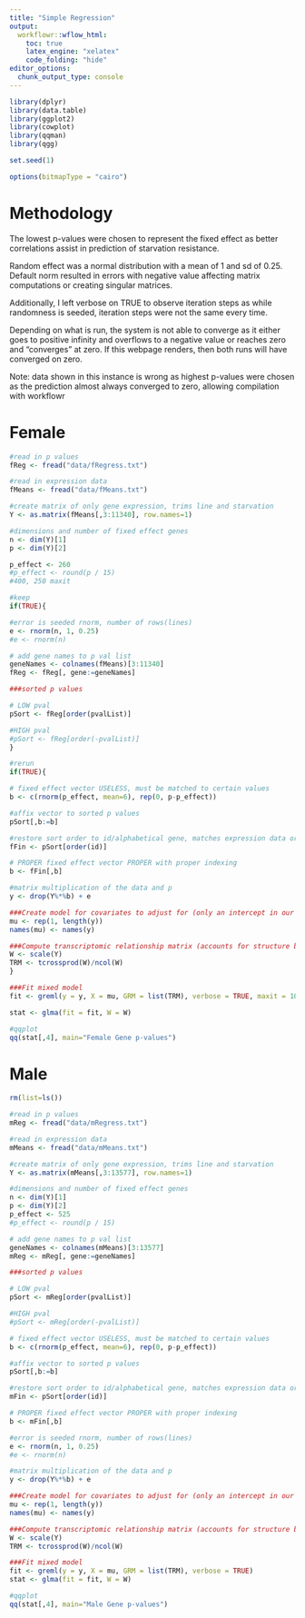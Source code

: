 ```yaml
---
title: "Simple Regression"
output:
  workflowr::wflow_html:
    toc: true
    latex_engine: "xelatex"
    code_folding: "hide"
editor_options:
  chunk_output_type: console
---
```

  
```r
library(dplyr)
library(data.table)
library(ggplot2)
library(cowplot)
library(qqman)
library(qgg)

set.seed(1)

options(bitmapType = "cairo")

```

# Methodology

The lowest p-values were chosen to represent the fixed effect as better correlations assist in prediction of starvation resistance.

Random effect was a normal distribution with a mean of 1 and sd of 0.25. Default norm resulted in errors with negative value affecting matrix computations or creating singular matrices.

Additionally, I left verbose on TRUE to observe iteration steps as while randomness is seeded, iteration steps were not the same every time.


Depending on what is run, the system is not able to converge as it either goes to positive infinity and overflows to a negative value or reaches zero and "converges" at zero. If this webpage renders, then both runs will have converged on zero.

Note: data shown in this instance is wrong as highest p-values were chosen as the prediction almost always converged to zero, allowing compilation with workflowr 

# Female 

```r

#read in p values
fReg <- fread("data/fRegress.txt")

#read in expression data
fMeans <- fread("data/fMeans.txt")

#create matrix of only gene expression, trims line and starvation
Y <- as.matrix(fMeans[,3:11340], row.names=1)

#dimensions and number of fixed effect genes
n <- dim(Y)[1]
p <- dim(Y)[2]

p_effect <- 260
#p_effect <- round(p / 15)
#400, 250 maxit

#keep
if(TRUE){

#error is seeded rnorm, number of rows(lines)
e <- rnorm(n, 1, 0.25)
#e <- rnorm(n)

# add gene names to p val list
geneNames <- colnames(fMeans)[3:11340]
fReg <- fReg[, gene:=geneNames]

###sorted p values

# LOW pval
pSort <- fReg[order(pvalList)]

#HIGH pval
#pSort <- fReg[order(-pvalList)]
}

#rerun
if(TRUE){

# fixed effect vector USELESS, must be matched to certain values 
b <- c(rnorm(p_effect, mean=6), rep(0, p-p_effect))

#affix vector to sorted p values
pSort[,b:=b]

#restore sort order to id/alphabetical gene, matches expression data order
fFin <- pSort[order(id)]

# PROPER fixed effect vector PROPER with proper indexing
b <- fFin[,b]

#matrix multiplication of the data and p
y <- drop(Y%*%b) + e

###Create model for covariates to adjust for (only an intercept in our case)
mu <- rep(1, length(y))
names(mu) <- names(y)

###Compute transcriptomic relationship matrix (accounts for structure based on expression levels)
W <- scale(Y)
TRM <- tcrossprod(W)/ncol(W)
}

###Fit mixed model
fit <- greml(y = y, X = mu, GRM = list(TRM), verbose = TRUE, maxit = 100)

stat <- glma(fit = fit, W = W)

#qqplot
qq(stat[,4], main="Female Gene p-values")


```

# Male 

```r

rm(list=ls())

#read in p values
mReg <- fread("data/mRegress.txt")

#read in expression data
mMeans <- fread("data/mMeans.txt")

#create matrix of only gene expression, trims line and starvation
Y <- as.matrix(mMeans[,3:13577], row.names=1)

#dimensions and number of fixed effect genes
n <- dim(Y)[1]
p <- dim(Y)[2]
p_effect <- 525
#p_effect <- round(p / 15)

# add gene names to p val list
geneNames <- colnames(mMeans)[3:13577]
mReg <- mReg[, gene:=geneNames]

###sorted p values

# LOW pval
pSort <- mReg[order(pvalList)]

#HIGH pval
#pSort <- mReg[order(-pvalList)]

# fixed effect vector USELESS, must be matched to certain values 
b <- c(rnorm(p_effect, mean=6), rep(0, p-p_effect))

#affix vector to sorted p values
pSort[,b:=b]

#restore sort order to id/alphabetical gene, matches expression data order
mFin <- pSort[order(id)]

# PROPER fixed effect vector PROPER with proper indexing
b <- mFin[,b]

#error is seeded rnorm, number of rows(lines)
e <- rnorm(n, 1, 0.25)
#e <- rnorm(n)

#matrix multiplication of the data and p
y <- drop(Y%*%b) + e

###Create model for covariates to adjust for (only an intercept in our case)
mu <- rep(1, length(y))
names(mu) <- names(y)

###Compute transcriptomic relationship matrix (accounts for structure based on expression levels)
W <- scale(Y)
TRM <- tcrossprod(W)/ncol(W)

###Fit mixed model
fit <- greml(y = y, X = mu, GRM = list(TRM), verbose = TRUE)
stat <- glma(fit = fit, W = W)

#qqplot
qq(stat[,4], main="Male Gene p-values")



```





